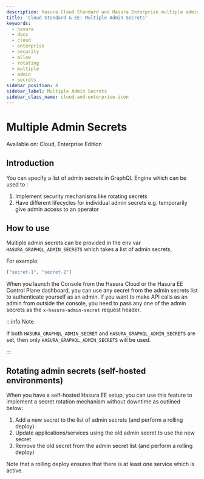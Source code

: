 ```yaml
---
description: Hasura Cloud Standard and Hasura Enterprise multiple admin secrets
title: 'Cloud Standard & EE: Multiple Admin Secrets'
keywords:
  - hasura
  - docs
  - cloud
  - enterprise
  - security
  - allow
  - rotating
  - multiple
  - admin
  - secrets
sidebar_position: 4
sidebar_label: Multiple Admin Secrets
sidebar_class_name: cloud-and-enterprise-icon
---
```



# Multiple Admin Secrets

<div className="badge badge--primary heading-badge">Available on: Cloud, Enterprise Edition</div>

## Introduction

You can specify a list of admin secrets in GraphQL Engine which can be used to :

1. Implement security mechanisms like rotating secrets
2. Have different lifecycles for individual admin secrets e.g. temporarily give admin access to an operator

## How to use

Multiple admin secrets can be provided in the env var `HASURA_GRAPHQL_ADMIN_SECRETS` which takes a list of admin
secrets,

For example:

```json
["secret-1", "secret-2"]
```

When you launch the Console from the Hasura Cloud or the Hasura EE Control Plane dashboard, you can use any secret from
the admin secrets list to authenticate yourself as an admin. If you want to make API calls as an admin from outside the
console, you need to pass any one of the admin secrets as the `x-hasura-admin-secret` request header.

:::info Note

If both `HASURA_GRAPHQL_ADMIN_SECRET` and `HASURA_GRAPHQL_ADMIN_SECRETS` are set, then only
`HASURA_GRAPHQL_ADMIN_SECRETS` will be used.

:::

## Rotating admin secrets (self-hosted environments)

When you have a self-hosted Hasura EE setup, you can use this feature to implement a secret rotation mechanism without
downtime as outlined below:

1.  Add a new secret to the list of admin secrets (and perform a rolling deploy)
2.  Update applications/services using the old admin secret to use the new secret
3.  Remove the old secret from the admin secret list (and perform a rolling deploy)

Note that a rolling deploy ensures that there is at least one service which is active.
